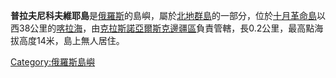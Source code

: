 '''普拉夫尼科夫維耶島'''是[[俄羅斯|俄羅斯]]的島嶼，屬於[[北地群島|北地群島]]的一部分，位於[[十月革命島|十月革命島]]以西38公里的[[喀拉海|喀拉海]]，由[[克拉斯諾亞爾斯克邊疆區|克拉斯諾亞爾斯克邊疆區]]負責管轄，長0.2公里，最高點海拔高度14米，島上無人居住。

{{Russia-geo-stub}}

[[Category:俄羅斯島嶼|Category:俄羅斯島嶼]]